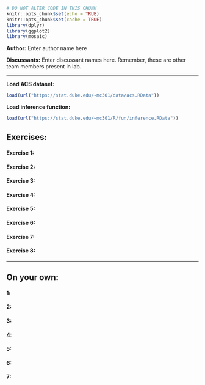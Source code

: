 ```r
# DO NOT ALTER CODE IN THIS CHUNK
knitr::opts_chunk$set(echo = TRUE)
knitr::opts_chunk$set(cache = TRUE)
library(dplyr)
library(ggplot2)
library(mosaic)
```

**Author:** Enter author name here

**Discussants:** Enter discussant names here. Remember, these are other team members present in lab.

* * *

**Load ACS dataset:**
```r
load(url("https://stat.duke.edu/~mc301/data/acs.RData"))
```

**Load inference function:**
```r
load(url("https://stat.duke.edu/~mc301/R/fun/inference.RData"))
```


## Exercises:

#### Exercise 1: 


#### Exercise 2: 


#### Exercise 3: 


#### Exercise 4: 


#### Exercise 5:


#### Exercise 6:


#### Exercise 7:


#### Exercise 8:

* * *

## On your own:

#### 1: 


#### 2: 


#### 3:


#### 4:


#### 5: 


#### 6: 


#### 7: 



